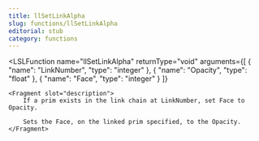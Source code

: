 ```yaml
---
title: llSetLinkAlpha
slug: functions/llSetLinkAlpha
editorial: stub
category: functions
---
```


<LSLFunction
	name="llSetLinkAlpha"
	returnType="void"
	arguments={[
	{
		"name": "LinkNumber",
		"type": "integer"
	},
	{
		"name": "Opacity",
		"type": "float"
	},
	{
		"name": "Face",
		"type": "integer"
	}
]}
>
	<Fragment slot="description">
		If a prim exists in the link chain at LinkNumber, set Face to Opacity.
		
		Sets the Face, on the linked prim specified, to the Opacity.
	</Fragment>
</LSLFunction>
